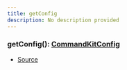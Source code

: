 ```yaml
---
title: getConfig
description: No description provided
---
```


### getConfig(): [CommandKitConfig](/docs/types/CommandKitConfig)

- [Source](https://github.com/underctrl-io/commandkit/blob/6ce87cba44f953b46a72430cb1272818640529f4/packages/commandkit/src/config.ts#L60)
